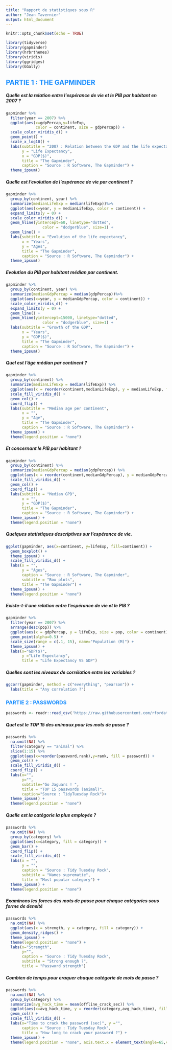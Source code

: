 ```yaml
---
title: "Rapport de statistiques sous R"
author: "Jean Tavernier"
output: html_document
---
```


```r
knitr::opts_chunk$set(echo = TRUE)
```


```r
library(tidyverse)
library(gapminder)
library(hrbrthemes)
library(viridis)
library(ggridges)
library(GGally)
```


## **<span style="color:dodgerblue">PARTIE 1 : THE GAPMINDER</span>**

##### *Quelle est la relation entre l'espérance de vie et le PIB par habitant en 2007 ?*
```r
gapminder %>%
  filter(year == 2007) %>%
  ggplot(aes(x=gdpPercap,y=lifeExp,
             color = continent, size = gdpPercap)) + 
  scale_color_viridis_d() +
  geom_point() +
  scale_x_log10() + 
  labs(subtitle = "2007 : Relation between the GDP and the life expectancy",
       y = "Life Expectancy",
       x = "GDP($)",
       title = "The Gapminder",
       caption = "Source : R Software, The Gapminder") +
  theme_ipsum() 
```


##### *Quelle est l'evolution de l'espérance de vie par continent ?* 
```r
gapminder %>%
  group_by(continent, year) %>%
  summarize(medianLifeExp = median(lifeExp))%>%
  ggplot(aes(x=year, y = medianLifeExp, color = continent)) +
  expand_limits(y = 0) + 
  scale_color_viridis_d() +
  geom_hline(yintercept=60, linetype="dotted", 
                color = "dodgerblue", size=1) +
  geom_line() + 
  labs(subtitle = "Evolution of the life expectancy",
       x = "Years",
       y = "Ages",
       title = "The Gapminder",
       caption = "Source : R Software, The Gapminder") + 
  theme_ipsum() 
```


##### *Evolution du PIB par habitant médian par continent.*
```r
gapminder %>%
  group_by(continent, year) %>%
  summarize(medianGdpPercap = median(gdpPercap))%>%
  ggplot(aes(x=year, y = medianGdpPercap, color = continent)) +
  scale_color_viridis_d() +
  expand_limits(y = 0) + 
  geom_line() + 
  geom_hline(yintercept=15000, linetype="dotted", 
                color = "dodgerblue", size=1) +
  labs(subtitle = "Growth of the GDP",
       x = "Years",
       y = "GDP($)",
       title = "The Gapminder",
       caption = "Source : R Software, The Gapminder") + 
  theme_ipsum()
```

##### *Quel est l'âge médian par continent ?* 
```r
gapminder %>%
  group_by(continent) %>%
  summarize(medianLifeExp = median(lifeExp)) %>%
  ggplot(aes(x = reorder(continent,medianLifeExp), y = medianLifeExp, fill = continent)) +
  scale_fill_viridis_d() +
  geom_col() +
  coord_flip() +
  labs(subtitle = "Median age per continent",
       x = "",
       y = "Age",
       title = "The Gapminder",
       caption = "Source : R Software, The Gapminder") +
  theme_ipsum() +
  theme(legend.position = "none")
```

##### *Et concernant le PIB par habitant ?*
```r
gapminder %>%
  group_by(continent) %>%
  summarize(medianGdpPercap = median(gdpPercap)) %>%
  ggplot(aes(x = reorder(continent,medianGdpPercap), y = medianGdpPercap, fill = continent)) +
  scale_fill_viridis_d() +
  geom_col() +
  coord_flip() +
  labs(subtitle = "Median GPD",
       x = "",
       y = "GDP($)",
       title = "The Gapminder",
       caption = "Source : R Software, The Gapminder") +
  theme_ipsum() +
  theme(legend.position = "none")

```


##### *Quelques statistiques descriptives sur l'espérance de vie.*
```r
ggplot(gapminder, aes(x=continent, y=lifeExp, fill=continent)) + 
  geom_boxplot() +
  theme_ipsum() +
  scale_fill_viridis_d() +
  labs(x = "",
       y = "Ages",
       caption = "Source : R Software, The Gapminder",
       subtitle = "Box plots",
       title = "The Gapminder") +
  theme_ipsum() +
  theme(legend.position = "none")
```

##### *Existe-t-il une relation entre l'espérance de vie et le PIB ?*
```r
gapminder %>%
  filter(year == 2007) %>%
  arrange(desc(pop)) %>%
  ggplot(aes(x = gdpPercap, y = lifeExp, size = pop, color = continent)) +
  geom_point(alpha=0.5) +
  scale_size(range = c(.1, 15), name="Population (M)") +
  theme_ipsum() +
  labs(x="GDP($)",
       y ="Life Expectancy",
       title = "Life Expectancy VS GDP")
```


##### *Quelles sont les niveaux de corrélation entre les variables ?*
```r
ggcorr(gapminder, method = c("everything", "pearson")) +
  labs(title = "Any correlation ?")
```





### **<span style="color:dodgerblue">PARTIE 2 : PASSWORDS</span>**


```r
passwords <- readr::read_csv('https://raw.githubusercontent.com/rfordatascience/tidytuesday/master/data/2020/2020-01-14/passwords.csv')
```


##### *Quel est le TOP 15 des animaux pour les mots de passe ?*
```r
passwords %>%
  na.omit(NA) %>%
  filter(category == "animal") %>%
  slice(1:15) %>%
  ggplot(aes(x=reorder(password,rank),y=rank, fill = password)) +
  geom_col() +
  scale_fill_viridis_d() +
  coord_flip() +
  labs(x="",
       y="",
       subtitle="Go Jaguars ! ",
       title = "TOP 15 passwords (animal)",
       caption="Source : TidyTuesday Rock")+
  theme_ipsum() +
  theme(legend.position = "none")
```


##### *Quelle est la catégorie la plus employée ?* 
```r
passwords %>%
  na.omit(NA) %>%
  group_by(category) %>%
  ggplot(aes(x=category, fill = category)) +
  geom_bar() +
  coord_flip() +
  scale_fill_viridis_d() +
  labs(x = "",
       y = "",
       caption = "Source : Tidy Tuesday Rock",
       subtitle = "Names suprematie",
       title = "Most popular category") +
  theme_ipsum() +
  theme(legend.position = "none")
```


##### *Examinons les forces des mots de passe pour chaque catégories sous forme de densité* 
```r
passwords %>%
  na.omit(NA) %>%
  ggplot(aes(x = strength, y = category, fill = category)) +
  geom_density_ridges() +
  theme_ipsum() +
  theme(legend.position = "none") +
  labs(x="Strength",
       y="",
       caption = "Source : Tidy Tuesday Rock",
       subtitle = "Strong enough ?",
       title = "Password strength")
```



##### *Combien de temps pour craquer chaque catégorie de mots de passe ?*
```r
passwords %>%
  na.omit(NA) %>%
  group_by(category) %>%
  summarize(avg_hack_time = mean(offline_crack_sec)) %>%
  ggplot(aes(x=avg_hack_time, y = reorder(category,avg_hack_time), fill = category)) +
  geom_col() +
  scale_fill_viridis_d() +
  labs(x="Time to crack the password (sec)", y ="",
       caption = "Source : Tidy Tuesday Rock",
       title = "How long to crack your password ?") +
  theme_ipsum() +
  theme(legend.position = "none", axis.text.x = element_text(angle=65,vjust=0.6))
```






